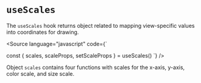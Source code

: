 
<Meta title="Core/Hooks/useScales" />

# `useScales`

The `useScales` hook returns object related to mapping view-specific values into coordinates for drawing.

<Source
    language="javascript"
    code={`

const { scales, scaleProps, setScaleProps } = useScales()
`} />

Object `scales` contains four functions with scales for the x-axis, y-axis, color scale, and size scale.

